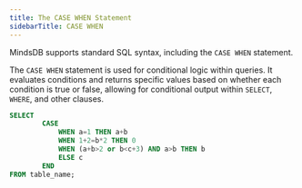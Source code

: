 ```yaml
---
title: The CASE WHEN Statement
sidebarTitle: CASE WHEN
---
```


MindsDB supports standard SQL syntax, including the `CASE WHEN` statement.

The `CASE WHEN` statement is used for conditional logic within queries. It evaluates conditions and returns specific values based on whether each condition is true or false, allowing for conditional output within `SELECT`, `WHERE`, and other clauses.

```sql
SELECT
        CASE
            WHEN a=1 THEN a+b
            WHEN 1+2=b*2 THEN 0
            WHEN (a+b>2 or b<c+3) AND a>b THEN b
            ELSE c
        END
FROM table_name;
```
